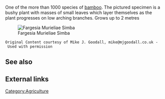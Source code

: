 One of the more than 1000 species of [[bamboo]]. The pictured specimen is a bushy plant with masses of small leaves which layer themselves as the plant progresses on low arching branches. Grows up to 2 metres

[[Image:Fargesia_murieliae_simba.jpg|center|Fargesia Murieliae Simba]]

 Original Content courtesy of Mike J. Goodall, mike@mjgoodall.co.uk - Used with permission

== See also ==

== External links ==

[[Category:Agriculture]]